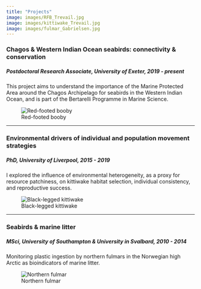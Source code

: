 ```yaml
---
title: "Projects"
image: images/RFB_Trevail.jpg
image: images/kittiwake_Trevail.jpg
image: images/fulmar_Gabrielsen.jpg
---
```


::: column-body-outset-left
### Chagos & Western Indian Ocean seabirds: connectivity & conservation
##### Postdoctoral Research Associate, University of Exeter, 2019 - present

This project aims to understand the importance of the Marine Protected Area around the Chagos Archipelago for seabirds in the Western Indian Ocean, and is part of the Bertarelli Programme in Marine Science.
:::

::: column-margin
![Red-footed booby](images/RFB_Trevail.jpg)
:::

---

::: column-body-outset-left
### Environmental drivers of individual and population movement strategies
##### PhD, University of Liverpool, 2015 - 2019

I explored the influence of environmental heterogeneity, as a proxy for resource patchiness, on kittiwake habitat selection, individual consistency, and reproductive success.

:::

::: column-margin
![Black-legged kittiwake](images/kittiwake_Trevail.jpg)
:::

---
::: column-body-outset-left
### Seabirds & marine litter
##### MSci, University of Southampton & University in Svalbard, 2010 - 2014

Monitoring plastic ingestion by northern fulmars in the Norwegian high Arctic as bioindicators of marine litter.
:::

::: column-margin
![Northern fulmar](images/fulmar_Gabrielsen.jpg)
:::
